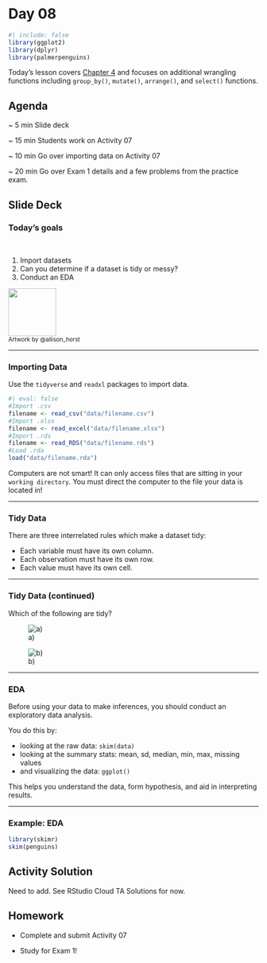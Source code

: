 # Day 08 {.unnumbered}

```r
#| include: false
library(ggplot2)
library(dplyr)
library(palmerpenguins)
```

Today's lesson covers [Chapter 4](https://nustat.github.io/intro-stat-data-sci/04-tidy.html) and focuses on additional wrangling functions including `group_by()`, `mutate()`, `arrange()`, and `select()` functions.

::: {.callout-note icon="false"}
## Agenda

\~ 5 min <span class="tab"> Slide deck

\~ 15 min <span class="tab"> Students work on Activity 07

\~ 10 min <span class="tab"> Go over importing data on Activity 07

\~ 20 min <span class="tab"> Go over Exam 1 details and a few problems from the practice exam.
:::

## Slide Deck

### Today's goals

<br/>

::: {.cols data-latex=""}
::: {.col data-latex="{0.60\\textwidth}"}
1.  Import datasets
2.  Can you determine if a dataset is tidy or messy?
3.  Conduct an EDA
:::

::: {.col data-latex="{0.40\\textwidth}"}
![](images/images_horst/tidyverse_celestial.png){height="1in"} <br> <small> Artwork by \@allison_horst </small>
:::
:::

***

### Importing Data

Use the `tidyverse` and `readxl` packages to import data.

```r
#| eval: false
#Import .csv
filename <- read_csv("data/filename.csv")
#Import .xlsx 
filename <- read_excel("data/filename.xlsx")
#Import .rds
filename <- read_RDS("data/filename.rds")
#Load .rda 
load("data/filename.rda")
```

Computers are not smart! It can only access files that are sitting in your `working directory`. You must direct the computer to the file your data is located in!

***

### Tidy Data

There are three interrelated rules which make a dataset tidy:

-   Each variable must have its own column.
-   Each observation must have its own row.
-   Each value must have its own cell.

***

### Tidy Data (continued)

<!-- ::: {.column-margin} -->
<!-- b) is tidy -->
<!-- ::: -->

Which of the following are tidy?

![a)](images/images_lecture/tidy5.PNG)

![b)](images/images_lecture/tidy6.PNG)

***

### EDA

Before using your data to make inferences, you should conduct an exploratory data analysis.

You do this by:

-   looking at the raw data: `skim(data)`
-   looking at the summary stats: mean, sd, median, min, max, missing values
-   and visualizing the data: `ggplot()`

This helps you understand the data, form hypothesis, and aid in interpreting results.

***

### Example: EDA

```r
library(skimr)
skim(penguins)
```


## Activity Solution

Need to add. See RStudio Cloud TA Solutions for now.

## Homework

-   Complete and submit Activity 07

-   Study for Exam 1!
